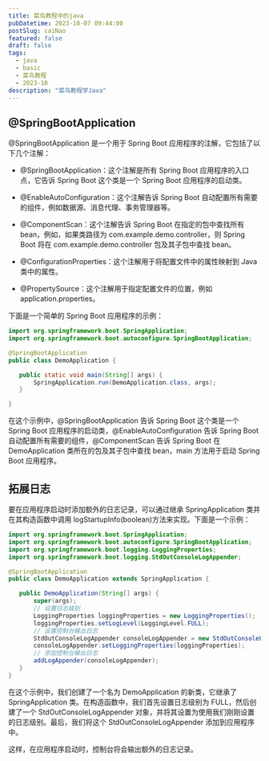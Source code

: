 ```yaml
---
title: 菜鸟教程中的java
pubDatetime: 2023-10-07 09:44:00
postSlug: caiNao
featured: false
draft: false
tags:
  - java
  - basic
  - 菜鸟教程
  - 2023-10
description: "菜鸟教程学Java"
---
```


## @SpringBootApplication

@SpringBootApplication 是一个用于 Spring Boot 应用程序的注解，它包括了以下几个注解：

- @SpringBootApplication：这个注解是所有 Spring Boot 应用程序的入口点，它告诉 Spring Boot 这个类是一个 Spring Boot 应用程序的启动类。

- @EnableAutoConfiguration：这个注解告诉 Spring Boot 自动配置所有需要的组件，例如数据源、消息代理、事务管理器等。

- @ComponentScan：这个注解告诉 Spring Boot 在指定的包中查找所有 bean，例如，如果类路径为 com.example.demo.controller，则 Spring Boot 将在 com.example.demo.controller 包及其子包中查找 bean。

- @ConfigurationProperties：这个注解用于将配置文件中的属性映射到 Java 类中的属性。

- @PropertySource：这个注解用于指定配置文件的位置，例如 application.properties。

下面是一个简单的 Spring Boot 应用程序的示例：

```java
import org.springframework.boot.SpringApplication;
import org.springframework.boot.autoconfigure.SpringBootApplication;

@SpringBootApplication
public class DemoApplication {

   public static void main(String[] args) {
       SpringApplication.run(DemoApplication.class, args);
   }

}
```

在这个示例中，@SpringBootApplication 告诉 Spring Boot 这个类是一个 Spring Boot 应用程序的启动类，@EnableAutoConfiguration 告诉 Spring Boot 自动配置所有需要的组件，@ComponentScan 告诉 Spring Boot 在 DemoApplication 类所在的包及其子包中查找 bean，main 方法用于启动 Spring Boot 应用程序。

## 拓展日志

要在应用程序启动时添加额外的日志记录，可以通过继承 SpringApplication 类并在其构造函数中调用 logStartupInfo(boolean)方法来实现。下面是一个示例：

```java
import org.springframework.boot.SpringApplication;
import org.springframework.boot.autoconfigure.SpringBootApplication;
import org.springframework.boot.logging.LoggingProperties;
import org.springframework.boot.logging.StdOutConsoleLogAppender;

@SpringBootApplication
public class DemoApplication extends SpringApplication {

   public DemoApplication(String[] args) {
       super(args);
       // 设置日志级别
       LoggingProperties loggingProperties = new LoggingProperties();
       loggingProperties.setLogLevel(LoggingLevel.FULL);
       // 设置控制台输出日志
       StdOutConsoleLogAppender consoleLogAppender = new StdOutConsoleLogAppender();
       consoleLogAppender.setLoggingProperties(loggingProperties);
       // 添加控制台输出日志
       addLogAppender(consoleLogAppender);
   }
}
```

在这个示例中，我们创建了一个名为 DemoApplication 的新类，它继承了 SpringApplication 类。在构造函数中，我们首先设置日志级别为 FULL，然后创建了一个 StdOutConsoleLogAppender 对象，并将其设置为使用我们刚刚设置的日志级别。最后，我们将这个 StdOutConsoleLogAppender 添加到应用程序中。

这样，在应用程序启动时，控制台将会输出额外的日志记录。
